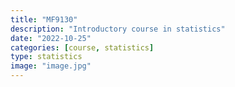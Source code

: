 ```yaml
---
title: "MF9130"
description: "Introductory course in statistics"
date: "2022-10-25"
categories: [course, statistics]
type: statistics
image: "image.jpg"
---
```


